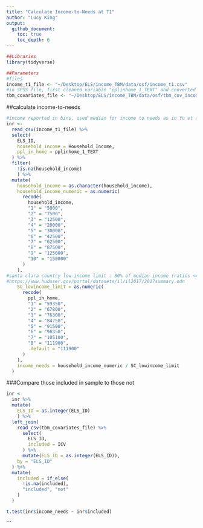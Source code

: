 ```yaml
---
title: "Calculate Income-to-Needs at T1"
author: "Lucy King"
output: 
  github_document:
    toc: true
    toc_depth: 6
---
```



```r
##Libraries
library(tidyverse)

##Parameters
#files
income_t1_file <- "~/Desktop/ELS/income_TBM/data/osf/income_t1.csv"
#in SPSS file, first cleaned variable "pplinhome_1_TEXT" and converted to numeric 
tbm_covariates_file <- "~/Desktop/ELS/income_TBM/data/osf/tbm_cov_income.csv"
```

##calculate income-to-needs
```r
#income reported in bins, used median for income to needs as in Yu et al. (2017) developmental science
inr <-
  read_csv(income_t1_file) %>% 
  select(
    ELS_ID,
    household_income = Household_Income,
    ppl_in_home = pplinhome_1_TEXT
  ) %>% 
  filter(
    !is.na(household_income)
    ) %>% 
  mutate(
    household_income = as.character(household_income),
    household_income_numeric = as.numeric(
      recode(
        household_income,
        "1" = "5000",
        "2" = "7500",
        "3" = "12500",
        "4" = "20000",
        "5" = "30000",
        "6" = "42500",
        "7" = "62500",
        "8" = "87500",
        "9" = "125000",
        "10" = "150000"
      )
    ),
#santa clara country low-income limit : 80% of median income (ratios <= 1 are therefore "low income")
#https://www.huduser.gov/portal/datasets/il/il2017/2017summary.odn
    SC_lowincome_limit = as.numeric(
      recode(
        ppl_in_home,
        "1" = "59350",
        "2" = "67800",
        "3" = "76300", 
        "4" = "84750",
        "5" = "91500",
        "6" = "98350",
        "7" = "105100",
        "8" = "111900",
        .default = "111900"
      )
    ),
    income_needs = household_income_numeric / SC_lowincome_limit
  )
```


###Compare those included in sample to those not
```r
inr <- 
  inr %>% 
  mutate(
    ELS_ID = as.integer(ELS_ID)
    ) %>%
  left_join(
    read_csv(tbm_covariates_file) %>% 
      select(
        ELS_ID,
        included = ICV
      ) %>% 
      mutate(ELS_ID = as.integer(ELS_ID)),
    by = "ELS_ID"
  ) %>% 
  mutate(
    included = if_else(
      !is.na(included), 
      "included", "not"
    )
  )

t.test(inr$income_needs ~ inr$included)
```
```

